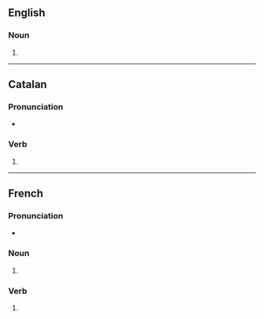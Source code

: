 {{also|gambadés}}
==English==

===Noun===
{{head|en|noun form}}

# {{plural of|en|gambade}}

----

==Catalan==

===Pronunciation===
* {{ca-IPA}}

===Verb===
{{head|ca|past participle|g=f-p}}

# {{ca-verb form of|g=fpl|m=ptc|t=past|gambar}}

----

==French==

===Pronunciation===
* {{homophones|fr|gambade|gambadent}}

===Noun===
{{head|fr|noun form|g=f}}

# {{plural of|fr|gambade}}

===Verb===
{{head|fr|verb form}}

# {{inflection of|fr|gambader||2|s|pres|ind//sub}}